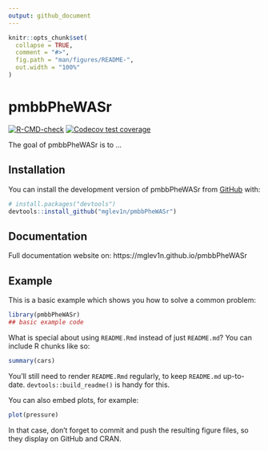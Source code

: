 ```yaml
---
output: github_document
---
```


<!-- README.md is generated from README.Rmd. Please edit that file -->

```r
knitr::opts_chunk$set(
  collapse = TRUE,
  comment = "#>",
  fig.path = "man/figures/README-",
  out.width = "100%"
)
```

# pmbbPheWASr

<!-- badges: start -->
[![R-CMD-check](https://github.com/mglev1n/pmbbPheWASr/actions/workflows/R-CMD-check.yaml/badge.svg)](https://github.com/mglev1n/pmbbPheWASr/actions/workflows/R-CMD-check.yaml)
[![Codecov test coverage](https://codecov.io/gh/mglev1n/pmbbPheWASr/branch/main/graph/badge.svg)](https://app.codecov.io/gh/mglev1n/pmbbPheWASr?branch=main)
<!-- badges: end -->

The goal of pmbbPheWASr is to ...

## Installation

You can install the development version of pmbbPheWASr from [GitHub](https://github.com/) with:

``` r
# install.packages("devtools")
devtools::install_github("mglev1n/pmbbPheWASr")
```

## Documentation

Full documentation website on: https://mglev1n.github.io/pmbbPheWASr

## Example

This is a basic example which shows you how to solve a common problem:

```r
library(pmbbPheWASr)
## basic example code
```

What is special about using `README.Rmd` instead of just `README.md`? You can include R chunks like so:

```r
summary(cars)
```

You'll still need to render `README.Rmd` regularly, to keep `README.md` up-to-date. `devtools::build_readme()` is handy for this.

You can also embed plots, for example:

```r
plot(pressure)
```

In that case, don't forget to commit and push the resulting figure files, so they display on GitHub and CRAN.
